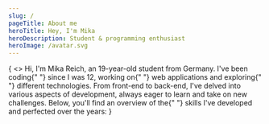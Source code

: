 ```yaml
---
slug: /
pageTitle: About me
heroTitle: Hey, I'm Mika
heroDescription: Student & programming enthusiast
heroImage: /avatar.svg
---
```



<p class="large">
  {
    <>
      Hi, I'm Mika Reich, an 19-year-old student from Germany. I've been coding{" "}
      <span class="highlighted">since I was 12</span>, working on{" "}
      <span class="highlighted">web applications</span> and exploring{" "}
      <span class="highlighted">different technologies.</span> From front-end to
      back-end, I've delved into various aspects of development, always eager to
      learn and take on new challenges. Below, you'll find an overview of the{" "}
      skills I've developed and perfected over the years:
    </>
  }
</p>

<SkillList />
